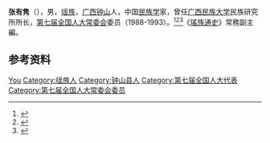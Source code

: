 '''张有隽'''（{{bd|1939年|}}），男，[[瑶族|瑶族]]，[[广西|广西]][[钟山县|钟山]]人，中国[[民族学|民族学]]家，曾任[[广西民族大学|广西民族大学]]民族研究所所长，[[第七届全国人民代表大会常务委员会|第七届全国人大常委会]]委员（1988-1993）。<ref>{{Cite book|title=中华人民共和国职官志|author=何虎生, 李耀东, 向常福主编|publisher=中国社会出版社|year=2003|isbn=9787800883934|location=北京|pages=}}</ref><ref>{{Cite book|title=全国人大常务委员会名录|author=尹中卿主编|publisher=解放军出版社|year=1995|isbn=7506527170|location=北京|pages=}}</ref><ref>{{Cite web|title=专家学者—张有隽|url=http://www.cuaes.org/scholardetail-588.htm|accessdate=2021-01-20|work=中国人类学民族学研究会|archive-date=2021-01-29|archive-url=https://web.archive.org/web/20210129054127/http://www.cuaes.org/scholardetail-588.htm}}</ref>《[[瑤族通史|瑤族通史]]》常務副主編。

== 参考资料 ==
{{reflist}}

{{中国人物小作品}}

{{Authority control}}
{{DEFAULTSORT:Zhang张}}
[[Category:张姓|You]]
[[Category:瑶族人|Category:瑶族人]]
[[Category:钟山县人|Category:钟山县人]]
[[Category:第七届全国人大代表|Category:第七届全国人大代表]]
[[Category:第七届全国人大常委会委员|Category:第七届全国人大常委会委员]]